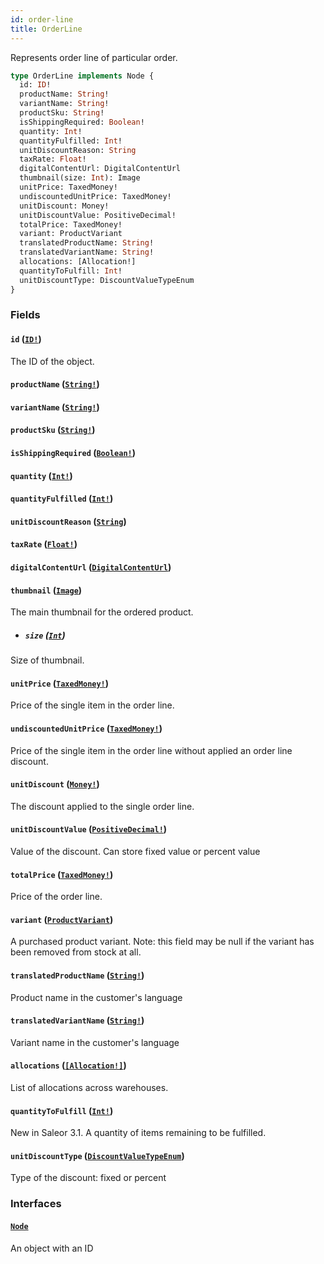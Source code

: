 ```yaml
---
id: order-line
title: OrderLine
---
```


Represents order line of particular order.

```graphql
type OrderLine implements Node {
  id: ID!
  productName: String!
  variantName: String!
  productSku: String!
  isShippingRequired: Boolean!
  quantity: Int!
  quantityFulfilled: Int!
  unitDiscountReason: String
  taxRate: Float!
  digitalContentUrl: DigitalContentUrl
  thumbnail(size: Int): Image
  unitPrice: TaxedMoney!
  undiscountedUnitPrice: TaxedMoney!
  unitDiscount: Money!
  unitDiscountValue: PositiveDecimal!
  totalPrice: TaxedMoney!
  variant: ProductVariant
  translatedProductName: String!
  translatedVariantName: String!
  allocations: [Allocation!]
  quantityToFulfill: Int!
  unitDiscountType: DiscountValueTypeEnum
}
```

### Fields

#### `id` ([`ID!`](/docs/developer/api-reference/scalars/id))

The ID of the object.

#### `productName` ([`String!`](/docs/developer/api-reference/scalars/string))

#### `variantName` ([`String!`](/docs/developer/api-reference/scalars/string))

#### `productSku` ([`String!`](/docs/developer/api-reference/scalars/string))

#### `isShippingRequired` ([`Boolean!`](/docs/developer/api-reference/scalars/boolean))

#### `quantity` ([`Int!`](/docs/developer/api-reference/scalars/int))

#### `quantityFulfilled` ([`Int!`](/docs/developer/api-reference/scalars/int))

#### `unitDiscountReason` ([`String`](/docs/developer/api-reference/scalars/string))

#### `taxRate` ([`Float!`](/docs/developer/api-reference/scalars/float))

#### `digitalContentUrl` ([`DigitalContentUrl`](/docs/developer/api-reference/objects/digital-content-url))

#### `thumbnail` ([`Image`](/docs/developer/api-reference/objects/image))

The main thumbnail for the ordered product.

- ##### `size` ([`Int`](/docs/developer/api-reference/scalars/int))

Size of thumbnail.

#### `unitPrice` ([`TaxedMoney!`](/docs/developer/api-reference/objects/taxed-money))

Price of the single item in the order line.

#### `undiscountedUnitPrice` ([`TaxedMoney!`](/docs/developer/api-reference/objects/taxed-money))

Price of the single item in the order line without applied an order line discount.

#### `unitDiscount` ([`Money!`](/docs/developer/api-reference/objects/money))

The discount applied to the single order line.

#### `unitDiscountValue` ([`PositiveDecimal!`](/docs/developer/api-reference/scalars/positive-decimal))

Value of the discount. Can store fixed value or percent value

#### `totalPrice` ([`TaxedMoney!`](/docs/developer/api-reference/objects/taxed-money))

Price of the order line.

#### `variant` ([`ProductVariant`](/docs/developer/api-reference/objects/product-variant))

A purchased product variant. Note: this field may be null if the variant has been removed from stock at all.

#### `translatedProductName` ([`String!`](/docs/developer/api-reference/scalars/string))

Product name in the customer's language

#### `translatedVariantName` ([`String!`](/docs/developer/api-reference/scalars/string))

Variant name in the customer's language

#### `allocations` ([`[Allocation!]`](/docs/developer/api-reference/objects/allocation))

List of allocations across warehouses.

#### `quantityToFulfill` ([`Int!`](/docs/developer/api-reference/scalars/int))

New in Saleor 3.1. A quantity of items remaining to be fulfilled.

#### `unitDiscountType` ([`DiscountValueTypeEnum`](/docs/developer/api-reference/enums/discount-value-type-enum))

Type of the discount: fixed or percent

### Interfaces

#### [`Node`](/docs/developer/api-reference/interfaces/node)

An object with an ID
